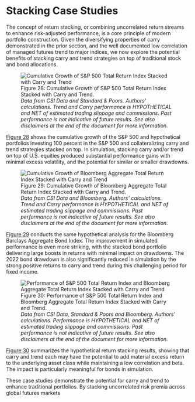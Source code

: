 
# Stacking Case Studies

The concept of return stacking, or combining uncorrelated return streams to enhance risk-adjusted performance, is a core principle of modern portfolio construction. Given the diversifying properties of carry demonstrated in the prior section, and the well documented low correlation of managed futures trend to major indices, we now explore the potential benefits of stacking carry and trend strategies on top of traditional stock and bond allocations.

<figure id="fig:ivv_stacks">
<img src="https://investresolve.com/wp-content/uploads/carry/images/ivv_stacked.png" alt="Cumulative Growth of S&amp;P 500 Total Return Index Stacked with Carry and Trend" />
<figcaption>Figure 28: Cumulative Growth of S&amp;P 500 Total Return Index Stacked with Carry and Trend.<br />
<em>Data from CSI Data and Standard &amp; Poors. Authors' calculations. Trend and Carry performance is HYPOTHETICAL and NET of estimated trading slippage and commissions. Past performance is not indicative of future results. See also disclaimers at the end of the document for more information.</em></figcaption>
</figure>

[Figure 28](#fig:ivv_stacks) shows the cumulative growth of the S&amp;P 500 and hypothetical portfolios investing 100 percent in the S&amp;P 500 and collateralizing carry and trend strategies stacked on top. In simulation, stacking carry and/or trend on top of U.S. equities produced substantial performance gains with minimal excess volatility, and the potential for similar or smaller drawdowns.

<figure id="fig:agg_stacks">
<img src="https://investresolve.com/wp-content/uploads/carry/images/agg_stacked.png" alt="Cumulative Growth of Bloomberg Aggregate Total Return Index Stacked with Carry and Trend" />
<figcaption>Figure 29: Cumulative Growth of Bloomberg Aggregate Total Return Index Stacked with Carry and Trend.<br />
<em>Data from CSI Data and Bloomberg. Authors' calculations. Trend and Carry performance is HYPOTHETICAL and NET of estimated trading slippage and commissions. Past performance is not indicative of future results. See also disclaimers at the end of the document for more information.</em></figcaption>
</figure>

[Figure 29](#fig:agg_stacks) conducts the same hypothetical analysis for the Bloomberg Barclays Aggregate Bond Index. The improvement in simulated performance is even more striking, with the stacked bond portfolio delivering large boosts in returns with minimal impact on drawdowns. The 2022 bond drawdown is also significantly reduced in simulation by the strong positive returns to carry and trend during this challenging period for fixed income.

<figure id="fig:perf_stacks">
<img src="https://investresolve.com/wp-content/uploads/carry/images/perf_carry_trend_stacks.jpg" alt="Performance of S&amp;P 500 Total Return Index and Bloomberg Aggregate Total Return Index Stacked with Carry and Trend"/>
<figcaption>Figure 30: Performance of S&amp;P 500 Total Return Index and Bloomberg Aggregate Total Return Index Stacked with Carry and Trend.<br/>
<em>Data from CSI Data, Standard &amp; Poors and Bloomberg. Authors' calculations. Performance is HYPOTHETICAL and NET of estimated trading slippage and commissions. Past performance is not indicative of future results. See also disclaimers at the end of the document for more information.</em></figcaption>
</figure>

[Figure 30](#fig:perf_stacks) summarizes the hypothetical return stacking results, showing that carry and trend each may have the potential to add material excess return to the underlying asset class while maintaining a low correlation and beta. The impact is particularly meaningful for bonds in simulation.

These case studies demonstrate the potential for carry and trend to enhance traditional portfolios. By stacking uncorrelated risk premia across global futures markets